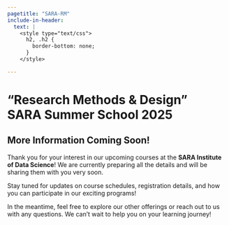 ```yaml
---
pagetitle: "SARA-RM"
include-in-header: 
  text: |
    <style type="text/css">
      h2, .h2 {
        border-bottom: none;
      }
    </style>

---
```


# "Research Methods & Design" <br> SARA Summer School 2025

::: {.col}
::: {.card}

## More Information Coming Soon!

Thank you for your interest in our upcoming courses at the **SARA Institute of Data Science**! We are currently preparing all the details and will be sharing them with you very soon. 

Stay tuned for updates on course schedules, registration details, and how you can participate in our exciting programs!

In the meantime, feel free to explore our other offerings or reach out to us with any questions. We can’t wait to help you on your learning journey!

<br>

:::
:::

<br>